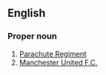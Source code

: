 ==English==

===Proper noun===
{{en-proper noun}}

# [[w:Red Devils (Parachute Regiment)|Parachute Regiment]]
# [[w:Manchester United F.C.|Manchester United F.C.]]